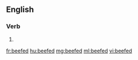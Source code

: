 ==English==

===Verb===
{{head|en|verb form}}

# {{en-past of|beef}}

[[fr:beefed]]
[[hu:beefed]]
[[mg:beefed]]
[[ml:beefed]]
[[vi:beefed]]